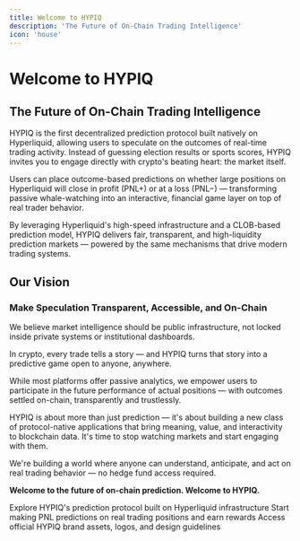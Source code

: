 ```yaml
---
title: Welcome to HYPIQ
description: 'The Future of On-Chain Trading Intelligence'
icon: 'house'
---
```


# Welcome to HYPIQ

## The Future of On-Chain Trading Intelligence

HYPIQ is the first decentralized prediction protocol built natively on Hyperliquid, allowing users to speculate on the outcomes of real-time trading activity. Instead of guessing election results or sports scores, HYPIQ invites you to engage directly with crypto's beating heart: the market itself.

Users can place outcome-based predictions on whether large positions on Hyperliquid will close in profit (PNL+) or at a loss (PNL−) — transforming passive whale-watching into an interactive, financial game layer on top of real trader behavior.

By leveraging Hyperliquid's high-speed infrastructure and a CLOB-based prediction model, HYPIQ delivers fair, transparent, and high-liquidity prediction markets — powered by the same mechanisms that drive modern trading systems.

## Our Vision
### Make Speculation Transparent, Accessible, and On-Chain

We believe market intelligence should be public infrastructure, not locked inside private systems or institutional dashboards.

In crypto, every trade tells a story — and HYPIQ turns that story into a predictive game open to anyone, anywhere.

While most platforms offer passive analytics, we empower users to participate in the future performance of actual positions — with outcomes settled on-chain, transparently and trustlessly.

HYPIQ is about more than just prediction — it's about building a new class of protocol-native applications that bring meaning, value, and interactivity to blockchain data. It's time to stop watching markets and start engaging with them.

We're building a world where anyone can understand, anticipate, and act on real trading behavior — no hedge fund access required.

**Welcome to the future of on-chain prediction. Welcome to HYPIQ.**

<CardGroup cols={3}>
  <Card
    title="Platform Overview"
    icon="computer"
    href="/platform/overview"
  >
    Explore HYPIQ's prediction protocol built on Hyperliquid infrastructure
  </Card>
  <Card
    title="Predict & Earn"
    icon="target"
    href="/prediction/earn"
  >
    Start making PNL predictions on real trading positions and earn rewards
  </Card>
  <Card
    title="Brand Kit"
    icon="palette"
    href="/brand/logos-assets"
  >
    Access official HYPIQ brand assets, logos, and design guidelines
  </Card>
</CardGroup>